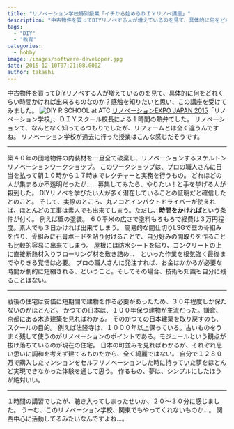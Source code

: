 ```yaml
---
title: "リノベーション学校特別授業「イチから始めるＤＩＹリノベ講座」"
description: "中古物件を買ってDIYリノベする人が増えているのを見て、具体的に何をどれくらい時間かければ出来るものなのか？感触を知りたいと思い、この講座を受けてみました。リノ..."
tags:
  - "DIY"
  - "教育"
categories:
  - hobby
image: /images/software-developer.jpg
date: 2015-12-10T07:21:08.000Z
author: takashi
---
```



中古物件を買ってDIYリノベする人が増えているのを見て、具体的に何をどれくらい時間かければ出来るものなのか？感触を知りたいと思い、この講座を受けてみました。
<img src="https://www.diyfactory.jp/contact/img/diyrs-img/diyrs-titleimg.jpg" alt="DIY R SCHOOL at ATC" />
<a href="http://www.renovation.or.jp/expo/area/aoyama/">リノベーションEXPO JAPAN 2015</a>「リノベーション学校」、ＤＩＹスクール校長による１時間の熱弁でした。
リノベーションて、なんとなく知ってるつもりでしたが、リフォームとは全く違うんですね。
リノベーション学校が過去に行った授業はこんな感じだそうです。
<hr />
築４０年の団地物件の内装材を一旦全て破棄し、リノベーションするスケルトンリノベーションワークショップ。
このワークショップは、プロの職人さんに日当を払って朝１０時から１７時までレクチャーと実務を行うもの。
どれほどの人が集まるか不透明だったが…　募集してみたら、やりたい！と手を挙げる人が殺到した。
DIYリノベを学びたい人が多く潜在していることの証明だと確信したとのこと。
そして、実際のところ、丸ノコとインパクトドライバーが使えれば、ほとんどの工事は素人でも出来てしまう。ただし、<strong>時間をかければ</strong>という条件が付く。
例えば壁の塗装。
６０平米の広さで塗料もろもろで経費は３万円程度。素人でも３日かければ出来てしまう。
簡易的な間仕切りLSGで壁の骨組みを作り、骨組みに石膏ボードを貼り付けることで、自分好みの間取りを作ることも比較的容易に出来てしまう。
屋根には防水シートを貼り、コンクリートの上に直接断熱材入りフローリング材を敷き詰め…　といった作業を根気強く最後までやりきる覚悟は必要。
プロの職人さんに発注すれば、お金はかかるが必要な時間が劇的に短縮される、ということ。そしてその場合、技術も知識も自分に残ることはない。
<hr />
戦後の住宅は安価に短期間で建物を作る必要があったため、３０年程度しか保たないのがほとんど。
かつての日本は、１００年保つ建物が主流だった。鎌倉、京都にある木造建築を見ればわかる。
そのかつての日本建築を取り戻すのも、スクールの目的。
例えば法隆寺は、１０００年以上保っている。古いものをうまく残して使うのがリノベーションのポイントである。モジュールという観点が抜け落ちているのが現在の住宅。
日本の町並みを見ればわかるが、それぞれ思い思いに調和を考えず建てるものだから、全く綺麗ではない。
自分で１２８０万で購入したマンションをセルフリノベーションした時に持っていた夢をほとんど実現できなかった体験を通して思う。
作るもの、夢は、シンプルにしたほうが絶対いい。
<hr />
１時間の講習でしたが、聴き入ってしまったせいか、２０〜３０分に感じました。
うーむ、このリノベーション学校、関東でもやってくれないものか…。
関西中心に活動してるみたいなんですよね…。